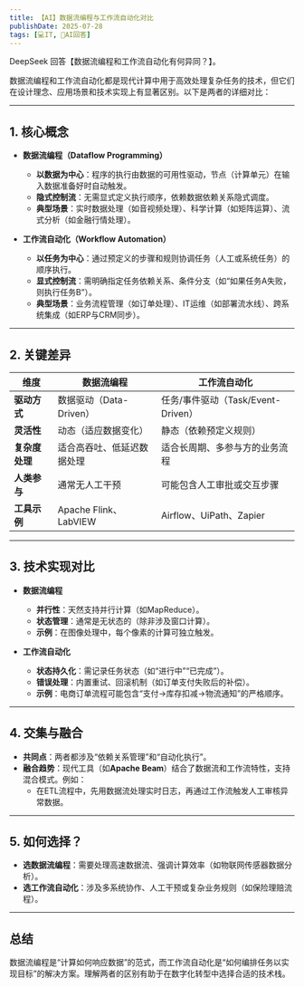 ```yaml
---
title: 【AI】数据流编程与工作流自动化对比
publishDate: 2025-07-28
tags: [💻IT, 🤖AI回答]
---
```



<Aside type="caution" title="🤖AI警告">DeepSeek 回答【数据流编程和工作流自动化有何异同？】。</Aside>

数据流编程和工作流自动化都是现代计算中用于高效处理复杂任务的技术，但它们在设计理念、应用场景和技术实现上有显著区别。以下是两者的详细对比：

---

## **1. 核心概念**

- **数据流编程（Dataflow Programming）**
  - **以数据为中心**：程序的执行由数据的可用性驱动，节点（计算单元）在输入数据准备好时自动触发。
  - **隐式控制流**：无需显式定义执行顺序，依赖数据依赖关系隐式调度。
  - **典型场景**：实时数据处理（如音视频处理）、科学计算（如矩阵运算）、流式分析（如金融行情处理）。

- **工作流自动化（Workflow Automation）**
  - **以任务为中心**：通过预定义的步骤和规则协调任务（人工或系统任务）的顺序执行。
  - **显式控制流**：需明确指定任务依赖关系、条件分支（如“如果任务A失败，则执行任务B”）。
  - **典型场景**：业务流程管理（如订单处理）、IT运维（如部署流水线）、跨系统集成（如ERP与CRM同步）。

---

## **2. 关键差异**

| **维度**         | **数据流编程**                | **工作流自动化**               |
|------------------|-------------------------------|-------------------------------|
| **驱动方式**     | 数据驱动（Data-Driven）       | 任务/事件驱动（Task/Event-Driven） |
| **灵活性**       | 动态（适应数据变化）          | 静态（依赖预定义规则）         |
| **复杂度处理**   | 适合高吞吐、低延迟数据处理   | 适合长周期、多参与方的业务流程 |
| **人类参与**     | 通常无人工干预               | 可能包含人工审批或交互步骤     |
| **工具示例**     | Apache Flink、LabVIEW        | Airflow、UiPath、Zapier       |

---

## **3. 技术实现对比**

- **数据流编程**
  - **并行性**：天然支持并行计算（如MapReduce）。
  - **状态管理**：通常是无状态的（除非涉及窗口计算）。
  - **示例**：在图像处理中，每个像素的计算可独立触发。

- **工作流自动化**
  - **状态持久化**：需记录任务状态（如“进行中”“已完成”）。
  - **错误处理**：内置重试、回滚机制（如订单支付失败后的补偿）。
  - **示例**：电商订单流程可能包含“支付→库存扣减→物流通知”的严格顺序。

---

## **4. 交集与融合**

- **共同点**：两者都涉及“依赖关系管理”和“自动化执行”。
- **融合趋势**：现代工具（如**Apache Beam**）结合了数据流和工作流特性，支持混合模式。例如：
  - 在ETL流程中，先用数据流处理实时日志，再通过工作流触发人工审核异常数据。

---

## **5. 如何选择？**

- **选数据流编程**：需要处理高速数据流、强调计算效率（如物联网传感器数据分析）。
- **选工作流自动化**：涉及多系统协作、人工干预或复杂业务规则（如保险理赔流程）。

---

## **总结**

数据流编程是“计算如何响应数据”的范式，而工作流自动化是“如何编排任务以实现目标”的解决方案。理解两者的区别有助于在数字化转型中选择合适的技术栈。
